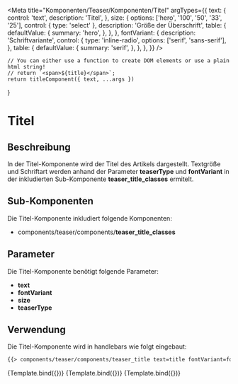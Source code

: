 

<Meta
    title="Komponenten/Teaser/Komponenten/Titel"
    argTypes={{
        text: {
            control: 'text',
            description: 'Titel',
        },
        size: {
            options: ['hero', '100', '50', '33', '25'],
            control: { type: 'select' },
            description: 'Größe der Überschrift',
            table: {
                defaultValue: {
                    summary: 'hero',
                },
            },
        },
        fontVariant: {
            description: 'Schriftvariante',
            control: {
                type: 'inline-radio',
                options: ['serif', 'sans-serif'],
            },
            table: {
                defaultValue: {
                    summary: 'serif',
                },
            },
        },
    }}
/>

    // You can either use a function to create DOM elements or use a plain html string!
    // return `<span>${title}</span>`;
    return titleComponent({ text, ...args })
}

# Titel

## Beschreibung

In der Titel-Komponente wird der Titel des Artikels dargestellt. Textgröße und Schriftart werden
anhand der Parameter <b>teaserType</b> und <b>fontVariant</b> in der inkludierten Sub-Komponente <b>teaser_title_classes</b> ermitelt.

## Sub-Komponenten

Die Titel-Komponente inkludiert folgende Komponenten:

<ul>
    <li>components/teaser/components/<b>teaser_title_classes</b></li>
</ul>


## Parameter

Die Titel-Komponente benötigt folgende Parameter:

<ul>
    <li><b>text</b></li>
    <li><b>fontVariant</b></li>
    <li><b>size</b></li>
    <li><b>teaserType</b></li>
</ul>


## Verwendung

Die Titel-Komponente wird in handlebars wie folgt eingebaut:

```html
{{> components/teaser/components/teaser_title text=title fontVariant=fontVariant size=size teaserType=teaserType}}   
```

<Preview withToolbar>
    <Story
        name="Titel Serif - Hero"
        args={{
            text: 'Dies ist der Titel eines 100%-Teasers',
            size: 'hero',
            fontVariant: 'serif',
            teaserType: 'standard'
        }}
    >
        {Template.bind({})}
    </Story>
    <Story
        name="Titel Serif - normal"
        args={{
            text: 'Dies ist der Titel eines 66%-, 50%- oder 33%-Teasers',
            size: '33',
            fontVariant: 'serif',
            teaserType: 'standard'
        }}
    >
        {Template.bind({})}
    </Story>
    <Story
        name="Titel Serif - small"
        args={{
            text: 'Dies ist der Titel eines 25%-Teasers',
            size: '25',
            fontVariant: 'serif',
            teaserType: 'standard'
        }}
    >
        {Template.bind({})}
    </Story>
</Preview>

<ArgsTable story="Titel Serif - Hero" />